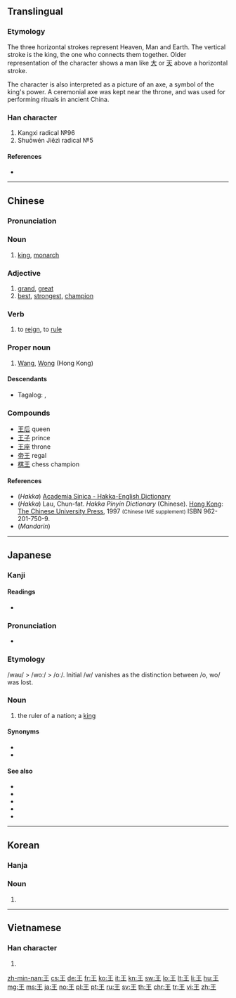 {{also|玉|主}}
==Translingual==
{{stroke order|type=bw}}
{{stroke order|type=jbw}}
{{stroke order|type=animate}}

===Etymology===
{{Han etyl}}

The three horizontal strokes represent Heaven, Man and Earth. The vertical stroke is the king, the one who connects them together. Older representation of the character shows a man like [[大]] or [[天]] above a horizontal stroke.

{{liushu|p}}

The character is also interpreted as a picture of an axe, a symbol of the king's power. A ceremonial axe was kept near the throne, and was used for performing rituals in ancient China.

===Han character===
{{Han char|rn=96|rad=玉|as=00|sn=4|four=10104|canj=MG}}
{{wikipedia|Wang (Chinese title)}}
{{wikipedia|Wang (surname)}}
# Kangxi radical №96
# Shuōwén Jiězì radical №5

====References====
* {{Han ref|kx=0727.020|dkj=20823|dj=1137.010|hdz=21099.100|uh=738B|ud=29579|bh=A4FD|bd=42237}}

----

==Chinese==
{{zh-forms}}

===Pronunciation===
{{zh-pron
|m=wáng,Wáng
|c=wong4,wong6
|h=pfs=vông;hpy=ong2, vong2
|mn=ông
|w=3hhuaan
|mc=y
|oc=y
|ma=|ma2=
|cat=n,a,v,pn
}}

===Noun===
{{zh-noun}}

# [[king]], [[monarch]]
#: {{zh-usex|這 男孩 被 擁 立 為 王。|The boy was proclaimed king.}}

===Adjective===
{{zh-adj}}

# [[grand]], [[great]]
# [[best]], [[strongest]], [[champion]]
#: {{zh-usex|棋王|chess champion}}
#: {{zh-usex|拳王|boxing champion}}

===Verb===
{{zh-verb|ts|pin=wàng|pint=wang4}}

# {{context|archaic|lang=cmn}} to [[reign]], to [[rule]]

===Proper noun===
{{zh-proper noun}}

# {{surname|lang=zh}} [[Wang]], [[Wong]] (Hong Kong)

====Descendants====
* {{qualifier|Hokkien dialect}} Tagalog: {{l|tl|Ong}}, {{l|tl|Wong}}

===Compounds===
* [[王后]] queen
* [[王子]] prince
* [[王座]] throne
* [[帝王]] regal
* [[棋王]] chess champion

====References====
* (''Hakka'') [http://minhakka.ling.sinica.edu.tw/bkg/hakyin/search.php?DETAIL=1&LIMIT=id=54629&dbname=su_tian_1&graph=2 Academia Sinica - Hakka-English Dictionary]
* (''Hakka'') Lau, Chun-fat. ''Hakka Pinyin Dictionary'' (Chinese). [[Hong Kong]]: [[w:Chinese University of Hong Kong|The Chinese University Press]], 1997 <small>(Chinese IME supplement)</small> ISBN 962-201-750-9.
* (''Mandarin'') {{cite web
|url=http://www.mdbg.net/chindict/chindict.php?page=worddict&wdrst=0&wdqb=王
|title=王
|work=MDBG English to Chinese dictionary ( Based on CC-CEDICT )
|language=Mandarin/English
|accessdate=2014-02-18}}

----

==Japanese==
{{wikipedia|lang=ja}}

===Kanji===
{{ja-kanji|grade=1|rs=玉00}}

====Readings====
* {{ja-readings|goon=[[おう]] (ō)|kanon=[[おう]] (ō)|kun=[[きみ]] (kimi)}}

===Pronunciation===
* {{IPA|/oː/|lang=ja}}

===Etymology===
/wau/ > /woː/ > /oː/. Initial /w/ vanishes as the distinction between /o, wo/ was lost.

===Noun===
{{ja-noun|おう|hhira=わう}}

# the ruler of a nation; a [[king]]

====Synonyms====
* {{l|ja|玉}}
* {{l|ja|主}}

====See also====
* {{ja-r|女王|じょ.おう|gloss=queen}}
* {{ja-r|王女|おうじょ|gloss=princess}}
* {{ja-r|帝王|ていおう|gloss=emperor}}
* {{ja-r|皇帝|こうてい|gloss=emperor}}
* {{ja-r|天皇|てんのう|gloss=emperor of Japan}}

----

==Korean==

===Hanja===
{{ko-hanja|hangeul=왕|mr=wang|y=wang|eumhun=임금|ehrv=imgeum|ehmr=imgŭm|ehy=imkum}}

===Noun===
{{ko-noun|hj|hangeul=왕}}

# {{hanja form of|왕|[[king]], [[monarch]]}}

----

==Vietnamese==

===Han character===
{{vi-hantu|[[vương]], [[vướng]]|rs=玉00}}

# {{defn|lang=vi|sort=玉00}}

[[zh-min-nan:王]]
[[cs:王]]
[[de:王]]
[[fr:王]]
[[ko:王]]
[[it:王]]
[[kn:王]]
[[sw:王]]
[[lo:王]]
[[lt:王]]
[[li:王]]
[[hu:王]]
[[mg:王]]
[[ms:王]]
[[ja:王]]
[[no:王]]
[[pl:王]]
[[pt:王]]
[[ru:王]]
[[sv:王]]
[[th:王]]
[[chr:王]]
[[tr:王]]
[[vi:王]]
[[zh:王]]